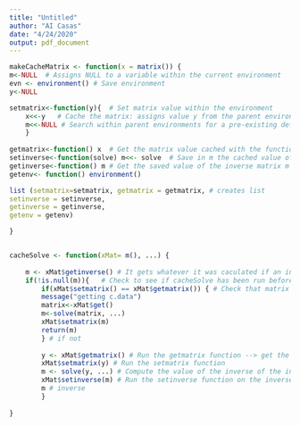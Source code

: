 ```yaml
---
title: "Untitled"
author: "AI Casas"
date: "4/24/2020"
output: pdf_document
---
```




```r
makeCacheMatrix <- function(x = matrix()) {
m<-NULL  # Assigns NULL to a variable within the current environment 
evn <- environment() # Save environment
y<-NULL 

setmatrix<-function(y){  # Set matrix value within the environment
	x<<-y   # Cache the matrix: assigns value y from the parent environment
	m<<-NULL # Search within parent environments for a pre-existing definition of the variable and set it to NULL
	}
  
getmatrix<-function() x  # Get the matrix value cached with the function setmatrix
setinverse<-function(solve) m<<- solve  # Save in m the cached value of inverse matrix
getinverse<-function() m # Get the saved value of the inverse matrix m that was previously saved with setinverse
getenv<- function() environment()

list (setmatrix=setmatrix, getmatrix = getmatrix, # creates list 
setinverse = setinverse,
getinverse = getinverse,
getenv = getenv)

}


cacheSolve <- function(xMat= m(), ...) {
	
	m <- xMat$getinverse() # It gets whatever it was caculated if an inverse has already been calculated 
	if(!is.null(m)){   # Check to see if cacheSolve has been run before
		if(xMat$setmatrix() == xMat$getmatrix()) { # Check that matrix hasn't changed, and if it hasn't, sends a message and returns the cached matrix
    	message("getting c.data")
    	matrix<-xMat$get()
    	m<-solve(matrix, ...)
    	xMat$setmatrix(m)
    	return(m) 
    	} # if not
 
    	y <- xMat$getmatrix() # Run the getmatrix function --> get the value of the input matrix
    	xMat$setmatrix(y) # Run the setmatrix function
    	m <- solve(y, ...) # Compute the value of the inverse of the input matrix
    	xMat$setinverse(m) # Run the setinverse function on the inverse to cache the inverse
    	m # inverse
    	}
    	
}
```

